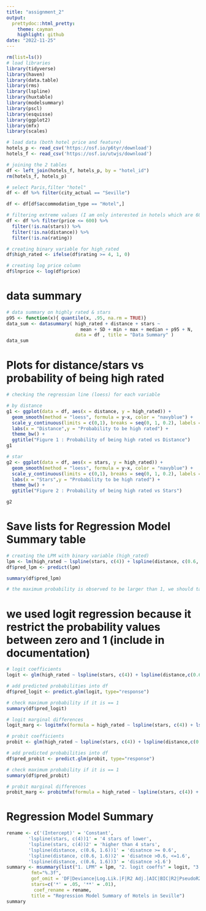 ```yaml
---
title: "assignment_2"
output:   
  prettydoc::html_pretty:
    theme: cayman
    highlight: github
date: "2022-11-25"
---
```


```r
rm(list=ls())
# load libraries
library(tidyverse)
library(haven)
library(data.table)
library(rms)
library(lspline)
library(huxtable)
library(modelsummary)
library(pscl)
library(esquisse)
library(ggplot2)
library(mfx)
library(scales)
```

```r
# load data (both hotel price and feature)
hotels_p <- read_csv('https://osf.io/p6tyr/download')
hotels_f <- read_csv('https://osf.io/utwjs/download')
```

```r
# joining the 2 tables
df <- left_join(hotels_f, hotels_p, by = "hotel_id")
rm(hotels_f, hotels_p)
```

```r
# select Paris,filter "hotel"
df <- df %>% filter(city_actual == "Seville")

df <- df[df$accommodation_type == "Hotel",]

# filtering extreme values (I am only interested in hotels which are 600 or cheaper)
df <- df %>% filter(price <= 600) %>% 
  filter(!is.na(stars)) %>% 
  filter(!is.na(distance)) %>% 
  filter(!is.na(rating))

# creating binary variable for high_rated
df$high_rated <- ifelse(df$rating >= 4, 1, 0)

# creating log price column
df$lnprice <- log(df$price)
```

# data summary
```r
# data summary on highly rated & stars
p95 <- function(x){ quantile(x, .95, na.rm = TRUE)}
data_sum <- datasummary( high_rated + distance + stars ~ 
                           mean + SD + min + max + median + p95 + N, 
                         data = df , title = "Data Summary" )
data_sum
```

# Plots for distance/stars vs probability of being high rated
```r
# checking the regression line (loess) for each variable

# by distance
g1 <- ggplot(data = df, aes(x = distance, y = high_rated)) +
  geom_smooth(method = "loess", formula = y~x, color = "navyblue") +
  scale_y_continuous(limits = c(0,1), breaks = seq(0, 1, 0.2), labels = scales::percent) +
  labs(x = "Distance",y = "Probability to be high rated") +
  theme_bw() +
  ggtitle("Figure 1 : Probability of being high rated vs Distance")
g1

# star
g2 <- ggplot(data = df, aes(x = stars, y = high_rated)) +
  geom_smooth(method = "loess", formula = y~x, color = "navyblue") +
  scale_y_continuous(limits = c(0,1), breaks = seq(0, 1, 0.2), labels = scales::percent) +
  labs(x = "Stars",y = "Probability to be high rated") +
  theme_bw() +
  ggtitle("Figure 2 : Probability of being high rated vs Stars")

g2
```
# Save lists for Regression Model Summary table
```r
# creating the LPM with binary variable (high_rated)
lpm <- lm(high_rated ~ lspline(stars, c(4)) + lspline(distance, c(0.6, 1.6)) + lnprice, data = df)
df$pred_lpm <- predict(lpm)

summary(df$pred_lpm)

# the maximum probability is observed to be larger than 1, we should take logit and probit to predict the values for the data
```
# we used logit regression because it restrict the probability values between zero and 1 (include in documentation)
```r
# logit coefficients
logit <- glm(high_rated ~ lspline(stars, c(4)) + lspline(distance,c(0.6, 1.6))+ lnprice, data=df, family='binomial'(link = "logit"))

# add predicted probabilities into df
df$pred_logit <- predict.glm(logit, type="response")

# check maximum probability if it is == 1
summary(df$pred_logit)

# logit marginal differences
logit_marg <- logitmfx(formula = high_rated ~ lspline(stars, c(4)) + lspline(distance,c(0.6, 1.6)) + lnprice, data=df, atmean=FALSE)

# probit coefficients
probit <- glm(high_rated ~ lspline(stars, c(4)) + lspline(distance,c(0.6, 1.6))+ lnprice, data=df, family=binomial(link="probit"))

# add predicted probabilities into df
df$pred_probit <- predict.glm(probit, type="response")

# check maximum probability if it is == 1
summary(df$pred_probit)

# probit marginal differences
probit_marg <- probitmfx(formula = high_rated ~ lspline(stars, c(4)) + lspline(distance,c(0.6, 1.6))+ lnprice, data=df, atmean=F)
```

# Regression Model Summary
```r
rename <- c('(Intercept)' = 'Constant',
        'lspline(stars, c(4))1' = '4 stars of lower',
        'lspline(stars, c(4))2' = 'higher than 4 stars',
        'lspline(distance, c(0.6, 1.6))1' = 'disatnce >= 0.6',
        'lspline(distance, c(0.6, 1.6))2' = 'disatnce >0.6, <=1.6',
        'lspline(distance, c(0.6, 1.6))3' = 'disatnce >1.6')
summary <- msummary(list("1. LPM" = lpm, "2. logit coeffs" = logit, "3. logit marg" = logit_marg, "4. probit" = probit, "5. probit marg" = probit_marg),
         fmt="%.3f",
         gof_omit = 'DF|Deviance|Log.Lik.|F|R2 Adj.|AIC|BIC|R2|PseudoR2',
         stars=c('*' = .05, '**' = .01),
          coef_rename = rename,
         title = "Regression Model Summary of Hotels in Seville")
summary
```







